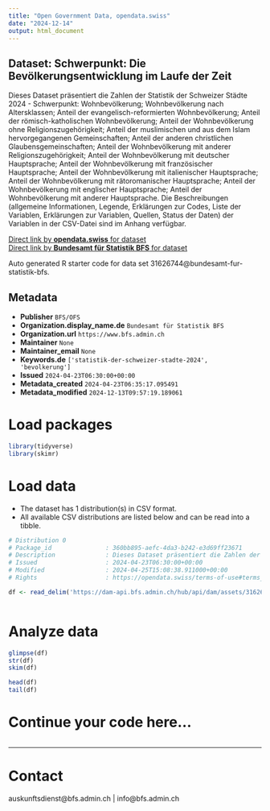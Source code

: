 ```yaml
---
title: "Open Government Data, opendata.swiss"
date: "2024-12-14"
output: html_document
---
```


## Dataset: Schwerpunkt: Die Bevölkerungsentwicklung im Laufe der Zeit

Dieses Dataset präsentiert die Zahlen der Statistik der Schweizer Städte 2024 - Schwerpunkt: Wohnbevölkerung; Wohnbevölkerung nach Altersklassen; Anteil der evangelisch-reformierten Wohnbevölkerung; Anteil der römisch-katholischen Wohnbevölkerung; Anteil der Wohnbevölkerung ohne Religionszugehörigkeit; Anteil der muslimischen und aus dem Islam hervorgegangenen Gemeinschaften; Anteil der anderen christlichen Glaubensgemeinschaften; Anteil der Wohnbevölkerung mit anderer Religionszugehörigkeit; Anteil der Wohnbevölkerung mit deutscher Hauptsprache; Anteil der Wohnbevölkerung mit französischer Hauptsprache; Anteil der Wohnbevölkerung mit italienischer Hauptsprache; Anteil der Wohnbevölkerung mit rätoromanischer Hauptsprache; Anteil der Wohnbevölkerung mit englischer Hauptsprache; Anteil der Wohnbevölkerung mit anderer Hauptsprache. Die Beschreibungen (allgemeine Informationen, Legende, Erklärungen zur Codes, Liste der Variablen, Erklärungen zur Variablen, Quellen, Status der Daten) der Variablen in der CSV-Datei sind im Anhang verfügbar.

[Direct link by **opendata.swiss** for dataset](https://opendata.swiss/de/dataset/schwerpunkt-die-bevolkerungsentwicklung-im-laufe-der-zeit)<br>
[Direct link by **Bundesamt für Statistik BFS** for dataset](https://www.bfs.admin.ch/asset/de/ts-b-ssv-00-2024)

Auto generated R starter code for data set 31626744@bundesamt-fur-statistik-bfs.

## Metadata

- **Publisher** `BFS/OFS`
- **Organization.display_name.de** `Bundesamt für Statistik BFS`
- **Organization.url** `https://www.bfs.admin.ch`
- **Maintainer** `None`
- **Maintainer_email** `None`
- **Keywords.de** `['statistik-der-schweizer-stadte-2024', 'bevolkerung']`
- **Issued** `2024-04-23T06:30:00+00:00`
- **Metadata_created** `2024-04-23T06:35:17.095491`
- **Metadata_modified** `2024-12-13T09:57:19.189061`


# Load packages

```r

library(tidyverse)
library(skimr)

```

# Load data

-   The dataset has 1 distribution(s) in CSV format.
-   All available CSV distributions are listed below and can be read into a tibble.

```r

# Distribution 0
# Package_id               : 360bb895-aefc-4da3-b242-e3d69ff23671
# Description              : Dieses Dataset präsentiert die Zahlen der Statistik der Schweizer Städte 2024 - Schwerpunkt: Wohnbevölkerung; Wohnbevölkerung nach Altersklassen; Anteil der evangelisch-reformierten Wohnbevölkerung; Anteil der römisch-katholischen Wohnbevölkerung; Anteil der Wohnbevölkerung ohne Religionszugehörigkeit; Anteil der muslimischen und aus dem Islam hervorgegangenen Gemeinschaften; Anteil der anderen christlichen Glaubensgemeinschaften; Anteil der Wohnbevölkerung mit anderer Religionszugehörigkeit; Anteil der Wohnbevölkerung mit deutscher Hauptsprache; Anteil der Wohnbevölkerung mit französischer Hauptsprache; Anteil der Wohnbevölkerung mit italienischer Hauptsprache; Anteil der Wohnbevölkerung mit rätoromanischer Hauptsprache; Anteil der Wohnbevölkerung mit englischer Hauptsprache; Anteil der Wohnbevölkerung mit anderer Hauptsprache. Die Beschreibungen (allgemeine Informationen, Legende, Erklärungen zur Codes, Liste der Variablen, Erklärungen zur Variablen, Quellen, Status der Daten) der Variablen in der CSV-Datei sind im Anhang verfügbar.
# Issued                   : 2024-04-23T06:30:00+00:00
# Modified                 : 2024-04-25T15:08:38.911000+00:00
# Rights                   : https://opendata.swiss/terms-of-use#terms_by_ask

df <- read_delim('https://dam-api.bfs.admin.ch/hub/api/dam/assets/31626747/master')



```

# Analyze data

```r

glimpse(df)
str(df)
skim(df)

head(df)
tail(df)

```

# Continue your code here...

```r

```

------------------------------------------------------------------------

# Contact

auskunftsdienst@bfs.admin.ch | info@bfs.admin.ch
